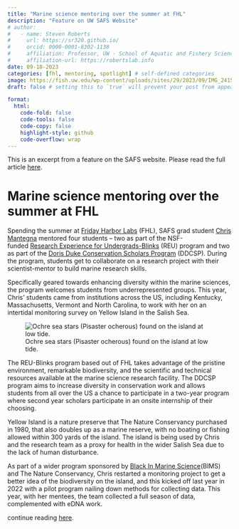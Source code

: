 ```yaml
---
title: "Marine science mentoring over the summer at FHL"
description: "Feature on UW SAFS Website"
# author:
#   - name: Steven Roberts
#     url: https://sr320.github.io/
#     orcid: 0000-0001-8302-1138
#     affiliation: Professor, UW - School of Aquatic and Fishery Sciences
#     affiliation-url: https://robertslab.info
date: 09-18-2023
categories: [fhl, mentoring, spotlight] # self-defined categories
image: https://fish.uw.edu/wp-content/uploads/sites/29/2023/09/IMG_2415.jpg # finding a good image
draft: false # setting this to `true` will prevent your post from appearing on your listing page until you're ready!

format:
  html:
    code-fold: false
    code-tools: false
    code-copy: false
    highlight-style: github
    code-overflow: wrap
---
```


This is an excerpt from a feature on the SAFS website. Please read the full article [here](https://fish.uw.edu/2023/09/marine-science-mentoring-over-the-summer-at-fhl/).

# Marine science mentoring over the summer at FHL

Spending the summer at [Friday Harbor Labs](https://fhl.uw.edu/) (FHL), SAFS grad student [Chris Mantegna](https://faculty.washington.edu/sr320/people.html#chris-mantegna) mentored four students -- two as part of the NSF-funded [Research Experience for Undergrads-Blinks](https://fhl.uw.edu/research/summer-research-internships/) (REU) program and two as part of the [Doris Duke Conservation Scholars Program](http://uwconservationscholars.org/) (DDCSP). During the program, students get to collaborate on a research project with their scientist-mentor to build marine research skills.

Specifically geared towards enhancing diversity within the marine sciences, the program welcomes students from underrepresented groups. This year, Chris' students came from institutions across the US, including Kentucky, Massachusetts, Vermont and North Carolina, to work with her on an intertidal monitoring survey on Yellow Island in the Salish Sea.

![Ochre sea stars (Pisaster ocherous) found on the island at low tide.](https://fish.uw.edu/wp-content/uploads/sites/29/2023/09/IMG_2457.jpg)

The REU-Blinks program based out of FHL takes advantage of the pristine environment, remarkable biodiversity, and the scientific and technical resources available at the marine science research facility. The DDCSP program aims to increase diversity in conservation work and allows students from all over the US a chance to participate in a two-year program where second year scholars participate in an onsite internship of their choosing.

Yellow Island is a nature preserve that The Nature Conservancy purchased in 1980, that also doubles up as a marine reserve, with no boating or fishing allowed within 300 yards of the island. The island is being used by Chris and the research team as a proxy for health in the wider Salish Sea due to the lack of human disturbance.

As part of a wider program sponsored by [Black In Marine Science](https://www.blackinmarinescience.org/)(BIMS) and The Nature Conservancy, Chris restarted a monitoring project to get a better idea of the biodiversity on the island, and this kicked off last year in 2022 with a pilot program nailing down methods for collecting data. This year, with her mentees, the team collected a full season of data, complemented with eDNA work.

continue reading [here](https://fish.uw.edu/2023/09/marine-science-mentoring-over-the-summer-at-fhl/).
